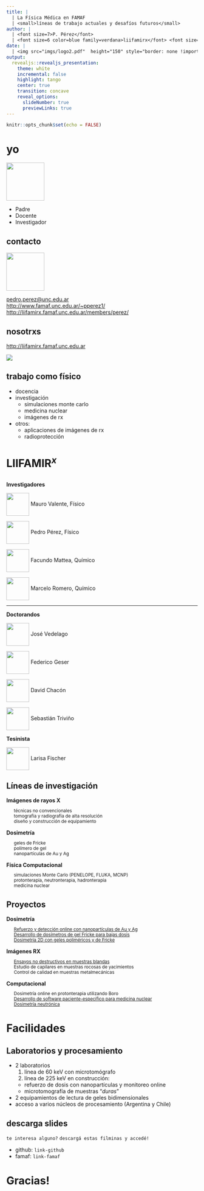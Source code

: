 ```yaml
---
title: |
  | La Física Médica en FAMAF
  | <small>líneas de trabajo actuales y desafíos futuros</small>
author: |
  | <font size=7>P. Pérez</font>
  | <font size=6 color=blue family=verdana>liifamirx</font> <font size=6><</font> <font size=6pt color=#32B8D6">FAMAF-UNC & IFEG-CONICET</font>
date: |
  | <img src="imgs/logo2.pdf"  height="150" style="border: none !important;">
output: 
  revealjs::revealjs_presentation:
    theme: white
    incremental: false
    highlight: tango
    center: true
    transition: concave
    reveal_options:
      slideNumber: true
      previewLinks: true
---
```


```r
knitr::opts_chunk$set(echo = FALSE)
```


# yo

<!-- TUTORIAL en: https://rmarkdown.rstudio.com/revealjs_presentation_format -->

<!-- --------------------------  -->
<!-- PERSONAL  -->
<!-- --------------------------  -->

<img src="imgs/profile.png"  height="100">

* Padre
* Docente
* Investigador

## contacto

<img src="imgs/carta.png"  height="100">

| <pedro.perez@unc.edu.ar>
| <http://www.famaf.unc.edu.ar/~pperez1/>
| <http://liifamirx.famaf.unc.edu.ar/members/perez/>

## nosotrxs

| <http://liifamirx.famaf.unc.edu.ar>

<img src="imgs/liifamir-group.png">

## trabajo como físico
- docencia
- investigación
  - simulaciones monte carlo
  - medicina nuclear
  - imágenes de rx
- otros:
  - aplicaciones de imágenes de rx
  - radioprotección

<!-- --------------------------  -->
<!-- LIIFAMIR  -->
<!-- --------------------------  -->

# LIIFAMIR$^x$

## 

**Investigadores**

![](imgs/avatars/valente.png){width=60px style="border: none !important; vertical-align: middle;"} Mauro Valente, Físico

![](imgs/avatars/perez.png){width=60px style="border: none !important; vertical-align: middle;"} Pedro Pérez, Físico

![](imgs/avatars/mattea.png){width=60px style="border: none !important; vertical-align: middle;"} Facundo Mattea, Químico

![](imgs/avatars/romero.png){width=60px style="border: none !important; vertical-align: middle;"} Marcelo Romero, Químico

--- 

**Doctorandos**

![](imgs/avatars/vedelago.png){width=60px style="border: none !important; vertical-align: middle;"} José Vedelago

![](imgs/avatars/geser.png){width=60px style="border: none !important; vertical-align: middle; background-color:none;"} Federico Geser

![](imgs/avatars/chacon.png){width=60px style="border: none !important; vertical-align: middle;"} David Chacón

![](imgs/avatars/trivino.png){width=60px style="border: none !important; vertical-align: middle;"} Sebastián Triviño

**Tesinista**

![](imgs/avatars/fischer.png){width=60px style="border: none !important; vertical-align: middle;"} Larisa Fischer

## Líneas de investigación

**Imágenes de rayos X**
<small>
<ul style="list-style-type:none">
  <li>técnicas no convencionales</li>
  <li>tomografía y radiografía de alta resolución</li>
  <li>diseño y construcción de equipamiento</li>
</ul>
</small>

**Dosimetría**
<small>
<ul style="list-style-type:none">
  <li>geles de Fricke</li>
  <li>polímero de gel</li>
  <li>nanopartículas de Au y Ag</li>
</ul>
</small>

**Física Computacional**
<small>
<ul style="list-style-type:none">
  <li>simulaciones Monte Carlo (PENELOPE, FLUKA, MCNP)</li>
  <li>protonterapia, neutronterapia, hadronterapia</li>
  <li>medicina nuclear</li>
</ul>
</small>

## Proyectos

**Dosimetría**
<small>
<ul style="list-style-type:none">
  <li><a href="https://www.sciencedirect.com/science/article/pii/S0969806X16304911">Refuerzo y detección online con nanopartículas de Au y Ag</a></li>
  <li><a href="https://aapm.onlinelibrary.wiley.com/doi/full/10.1120/jacmp.v17i4.5626">Desarrollo de dosímetros de gel Fricke para bajas dosis</a></li>
  <li><a href="https://www.sciencedirect.com/science/article/pii/S1350448716301202">Dosimetría 2D con geles poliméricos y de Fricke</a></li>
</ul>
</small>

**Imágenes RX**
<small>
<ul style="list-style-type:none">
  <li><a href="https://scielo.conicyt.cl/scielo.php?script=sci_abstract&pid=S0717-95022016000400010&lng=es&nrm=iso&tlng=en">Ensayos no destructivos en muestras blandas</a></li>
  <li>Estudio de capilares en muestras rocosas de yacimientos</li>
  <li>Control de calidad en muestras metalmecánicas</li>
</ul>
</small>

**Computacional**
<small>
<ul style="list-style-type:none">
  <li>Dosimetría online en protonterapia utilizando Boro</li>
  <li><a href="https://www.cosmosscholars.com/previous-issue-ijnmr/46-abstracts/ijnmr/593-abstract-beta-minus-emitters-dose-point-kernel-estimation-model-comprising-different-tissues-for-nuclear-medicine-dosimetry-applications">Desarrollo de software paciente-específico para medicina nuclear</a></li>
  <li><a href="https://www.sciencedirect.com/science/article/pii/S0969806X16301906?via%3Dihub">Dosimetría neutrónica</a></li>
</ul>
</small>

# Facilidades

## Laboratorios y procesamiento

- 2 laboratorios
  1. línea de 60 keV con microtomógrafo
  2. línea de 225 keV en construcción:
    - refuerzo de dosis con nanopartículas y monitoreo online
    - microtomografía de muestras "*duras*"
- 2 equipamientos de lectura de geles bidimensionales
- acceso a varios núcleos de procesamiento (Argentina y Chile)

## descarga slides

`te interesa alguno?`
`descargá estas filminas y accedé!`

* github: `link-github`
* famaf: `link-famaf`

# Gracias!


